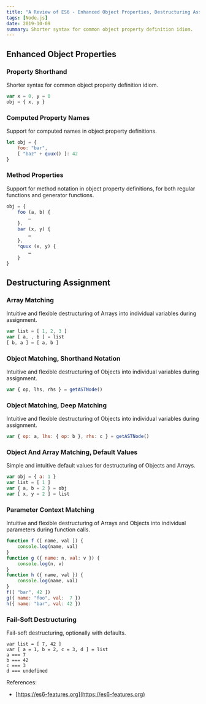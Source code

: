 ```yaml
---
title: "A Review of ES6 - Enhanced Object Properties, Destructuring Assignment"
tags: [Node.js]
date: 2019-10-09
summary: Shorter syntax for common object property definition idiom.
---
```


## Enhanced Object Properties

### Property Shorthand

Shorter syntax for common object property definition idiom.

```javascript
var x = 0, y = 0
obj = { x, y }
```

### Computed Property Names

Support for computed names in object property definitions.

```javascript
let obj = {
    foo: "bar",
    [ "baz" + quux() ]: 42
}
```

### Method Properties

Support for method notation in object property definitions, for both regular functions and
generator functions.

```javascript
obj = {
    foo (a, b) {
        …
    },
    bar (x, y) {
        …
    },
    *quux (x, y) {
        …
    }
}
```

## Destructuring Assignment

### Array Matching

Intuitive and flexible destructuring of Arrays into individual variables during
assignment.

```javascript
var list = [ 1, 2, 3 ]
var [ a, , b ] = list
[ b, a ] = [ a, b ]
```

### Object Matching, Shorthand Notation

Intuitive and flexible destructuring of Objects into individual variables during assignment.

```javascript
var { op, lhs, rhs } = getASTNode()
```

### Object Matching, Deep Matching

Intuitive and flexible destructuring of Objects into individual variables during assignment.

```javascript
var { op: a, lhs: { op: b }, rhs: c } = getASTNode()
```

### Object And Array Matching, Default Values

Simple and intuitive default values for destructuring of Objects and Arrays.

```javascript
var obj = { a: 1 }
var list = [ 1 ]
var { a, b = 2 } = obj
var [ x, y = 2 ] = list
```

### Parameter Context Matching

Intuitive and flexible destructuring of Arrays and Objects into individual parameters
during function calls.

```javascript
function f ([ name, val ]) {
    console.log(name, val)
}
function g ({ name: n, val: v }) {
    console.log(n, v)
}
function h ({ name, val }) {
    console.log(name, val)
}
f([ "bar", 42 ])
g({ name: "foo", val:  7 })
h({ name: "bar", val: 42 })
```

### Fail-Soft Destructuring

Fail-soft destructuring, optionally with defaults.

```javasccript
var list = [ 7, 42 ]
var [ a = 1, b = 2, c = 3, d ] = list
a === 7
b === 42
c === 3
d === undefined
```

References:

- [https://es6-features.org](https://es6-features.org)
